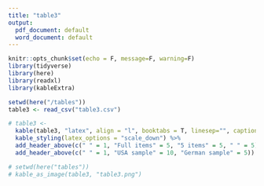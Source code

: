 ```yaml
---
title: "table3"
output:
  pdf_document: default
  word_document: default
---
```


```r
knitr::opts_chunk$set(echo = F, message=F, warning=F)
library(tidyverse)
library(here)
library(readxl)
library(kableExtra)

```



```r
setwd(here("/tables"))
table3 <- read_csv("table3.csv")

# table3 <- 
  kable(table3, "latex", align = "l", booktabs = T, linesep="", caption = "Model fit for each facet")%>%
  kable_styling(latex_options = "scale_down") %>%
  add_header_above(c(" " = 1, "Full items" = 5, "5 items" = 5, " " = 5)) %>%
  add_header_above(c(" " = 1, "USA sample" = 10, "German sample" = 5))

# setwd(here("tables"))
# kable_as_image(table3, "table3.png")

```
